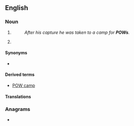 {{also|pow|pōw}}
==English==

===Noun===
{{en-noun}}

# {{lb|en|military}} {{initialism of|prisoner of war|lang=en}}
#: ''After his capture he was taken to a camp for '''POWs'''.''
# {{lb|en|religion}} {{initialism of|place of worship|lang=en}}

====Synonyms====
* {{l|en|PW}} {{qualifier|Canada|military}}

====Derived terms====
* [[POW camp]]

====Translations====
{{trans-top|initialism of prisoner of war}}
{{trans-mid}}
{{trans-bottom}}

===Anagrams===
* {{anagrams|en|wop}}
